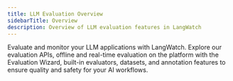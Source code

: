 ```yaml
---
title: LLM Evaluation Overview
sidebarTitle: Overview
description: Overview of LLM evaluation features in LangWatch
---
```


Evaluate and monitor your LLM applications with LangWatch. Explore our evaluation APIs, offline and real-time evaluation on the platform with the Evaluation Wizard, built-in evaluators, datasets, and annotation features to ensure quality and safety for your AI workflows.

<CardGroup cols={2}>
  <Card
    title="Evaluation Tracking API"
    description="Visualize your evaluation metrics in LangWatch without changing your workflow."
    icon="code"
    href="/llm-evaluation/offline/code/evaluation-api"
  />
  <Card
    title="Evaluators List"
    description="Browse built-in evaluators for quality, safety, and more."
    icon="list"
    href="/llm-evaluation/list"
  />
  <Card
    title="Offline Evaluation"
    description="Systematically test LLM quality before production."
    icon="link"
    href="/llm-evaluation/offline/platform/answer-correctness"
  />
  <Card
    title="Real-Time Evaluation"
    description="Monitor and guardrail your LLMs in production with live evaluations."
    icon="link"
    href="/llm-evaluation/realtime/setup"
  />
  <Card
    title="Custom Evaluator Integration"
    description="Instrument your own evaluators and connect them to LangWatch."
    icon="code"
    href="/evaluations/custom-evaluator-integration"
  />
  <Card
    title="Datasets"
    description="Create, manage, and use datasets for evaluation."
    icon="table"
    href="/datasets/overview"
  />
  <Card
    title="Annotations"
    description="Add and manage annotations for deeper analysis."
    icon="pencil"
    href="/features/annotations"
  />
</CardGroup>